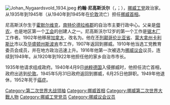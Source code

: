 [[File:Johan_Nygaardsvold_1934.jpeg|thumb]]
'''约翰·尼高斯沃尔'''（{{lang-no|Johan Nygaardsvold}}，{{IPA-no|ˈnỳːɡoːʂvɔɫ}}；{{bd|1879年|9月6日|1952年|3月13日|catIdx=N}}），[[挪威|挪威]][[挪威工党|工党]]政治家。从1935年到1945年（从1940年到1945年在[[伦敦|伦敦]]流亡）担任[[挪威首相|挪威首相]]。

尼高斯沃尔生于[[霍默尔维克|霍默尔维克]]，[[南特伦德拉格|南特伦德拉格郡]]的{{lang|no|Malvik}}自治市主要行政中心。父亲是[[佃农|佃农]]，也是地区第一个[[工会|工会]]的创建人之一。尼高斯沃尔12岁的第一个工作是[[锯木厂|锯木厂]]工作者。1902年他移居[[加拿大|加拿大]]，改名为{{lang|no|John Westby}}。他在[[不列颠哥伦比亚省|不列颠哥伦比亚省]]、[[蒙大拿州|蒙大拿州]][[卡利斯比|卡利斯比]]市以及[[华盛顿州|华盛顿州]][[斯波肯|斯波肯]]市工作，1907年返回到挪威。1910年他当选工党教育委员会成员，并在地方政治迅速上升。1916年他第一次被选为[[挪威议会|挪威议会]]议员，连续到1949年。从1920年到1922年他担任他的家乡{{lang|no|Malvik}}自治市市长。

1935年他请求组成政府。1940年4月9日[[纳粹德国|纳粹德国]]入侵挪威时，他担任流亡首相，政府出逃到[[伦敦|伦敦]]。1945年5月31日政府返回到挪威，6月25日他辞职。1949年他退休，1952年死于[[癌症|癌症]]。

{{start box}}
{{s-before|[[约翰·路德维格·莫温克尔|约翰·路德维格·莫温克尔]]}}
{{s-title|[[挪威首相列表|挪威首相]]|1935年－1945年}}
{{s-after|[[埃纳尔·基哈德森|埃纳尔·基哈德森]]}}
{{end box}}

{{Authority control}}
{{DEFAULTSORT:Nygaardsvold, Johan}}
[[Category:第二次世界大战领袖|Category:第二次世界大战领袖]]
[[Category:挪威首相|Category:挪威首相]]
[[Category:挪威第二次世界大戰人物|Category:挪威第二次世界大戰人物]]
[[Category:挪威工党党员|Category:挪威工党党员]]
[[Category:挪威议会议员|Category:挪威议会议员]]
